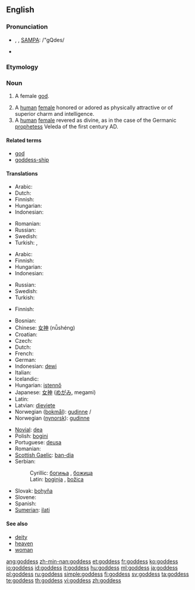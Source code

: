 {{also|Goddess}}
==English==

===Pronunciation===
* {{enPR|gŏd'ĕs}}, {{IPA|/ˈgɒdes/}}, [[w:SAMPA|SAMPA]]: /"gQdes/
* {{hyphenation|god|dess}}

===Etymology===
{{suffix|god|ess}}

===Noun===
{{en-noun|es}}

# {{context|religion|God}} A female [[god]].
# A [[human]] [[female]] honored or adored as physically attractive or of superior charm and intelligence.
# A [[human]] [[female]] revered as divine, as in the case of the Germanic [[prophetess]] Veleda of the first century AD.

====Related terms====
* [[god]]
* [[goddess-ship]]

====Translations====
{{trans-top|female god}}
* Arabic: {{t-|ar|آلهات|f|alt=آلِهَات|tr=ālihāt}}
* Dutch: {{t|nl|godin}}
* Finnish: {{t+|fi|jumalatar}}
* Hungarian: {{t|hu|istennő}}
* Indonesian: {{t|id|Dewi|xs=Indonesian}}
{{trans-mid}}
* Romanian: {{t+|ro|zeiţă|f}}
* Russian: {{t+|ru|богиня|f|tr=bogín'a}}
* Swedish: {{t+|sv|gudinna|c}}
* Turkish: {{t|tr|tanrıça}},  {{t|tr|ilahe}}
{{trans-bottom}}

{{trans-top|extremely beautiful woman}}
* Arabic: {{t-|ar|آلهات|f|alt=آلِهَات|tr=ālihāt}}
* Finnish: {{t+|fi|jumalatar}}
* Hungarian: {{t|hu|istennő}}
* Indonesian: {{t|id|Dewi|xs=Indonesian}}
{{trans-mid}}
* Russian: {{t+|ru|богиня|f|tr=bogín'a}}
* Swedish: {{t+|sv|gudinna|c}}
* Turkish: {{t|tr|tanrıça}}
{{trans-bottom}}

{{trans-top|divine woman}}
* Finnish: {{t+|fi|jumalatar}}
{{trans-mid}}
{{trans-bottom}}

{{checktrans-top}}
* Bosnian: {{t-|bs|boginja|f}}
* Chinese: [[女神]] (nǚshéng)
* Croatian: {{t-|hr|boginja|f}}
* Czech: {{t+|cs|bohyně|f}}
* Dutch: {{t+|nl|godin}}
* French: {{t+|fr|déesse|f}}
* German: {{t+|de|Göttin|f}}
* Indonesian: [[dewi]]
* Italian: {{t+|it|dea|f}}
* Icelandic: {{t+|is|gyðja|f}}
* Hungarian: [[istennő]] {{f}}
* Japanese: [[女神]] ([[めがみ]], megami)
* Latin: {{t+|la|dea|f}}
* Latvian: [[dieviete]] {{f}}
* Norwegian ([[bokmål]]): [[gudinne]] {{m}}/{{f}}
* Norwegian ([[nynorsk]]): [[gudinne]] {{f}}
{{trans-mid}}
* [[Novial]]: [[dea]]
* Polish: [[bogini]] {{f}}
* Portuguese: [[deusa]] {{f}}
* Romanian: {{t+|ro|zeiţă|f}}
* [[Scottish Gaelic]]: [[ban-dia]] {{f}}
* Serbian:
*: Cyrillic: [[богиња#Serbian|богиња]] {{f}}, [[божица]] {{f}}
*: Latin: [[boginja#Serbian|boginja]] {{f}}, [[božica]] {{f}}
* Slovak: [[bohyňa]] {{f}}
* Slovene: {{t+|sl|boginja|f}}
* Spanish: {{t-|es|diosa|f}}
* [[Sumerian]]: [[ilati]]
{{trans-bottom}}

====See also====
* [[deity]]
* [[heaven]]
* [[woman]]

[[ang:goddess]]
[[zh-min-nan:goddess]]
[[et:goddess]]
[[fr:goddess]]
[[ko:goddess]]
[[io:goddess]]
[[id:goddess]]
[[it:goddess]]
[[hu:goddess]]
[[ml:goddess]]
[[ja:goddess]]
[[pl:goddess]]
[[ru:goddess]]
[[simple:goddess]]
[[fi:goddess]]
[[sv:goddess]]
[[ta:goddess]]
[[te:goddess]]
[[th:goddess]]
[[vi:goddess]]
[[zh:goddess]]